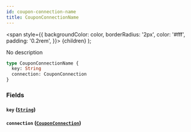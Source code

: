 ```yaml
---
id: coupon-connection-name
title: CouponConnectionName
---
```


<span
style={{
      backgroundColor: color,
      borderRadius: '2px',
      color: '#fff',
      padding: '0.2rem',
    }}>
{children}
</span>
);

No description

```graphql
type CouponConnectionName {
  key: String
  connection: CouponConnection
}
```

### Fields

#### `key` ([`String`](/v1/scalars/string))

#### `connection` ([`CouponConnection`](/v1/objects/coupon-connection))
